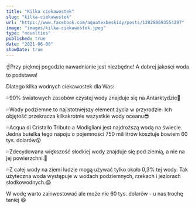 ```yaml
---
title: "Kilka ciekawostek"
slug: "kilka-ciekawostek"
url: "https://www.facebook.com/aquatexbeskidy/posts/120288693554297"
image: "images/kilka-ciekawostek.jpeg"
type: "novelties"
published: true
date: "2021-06-08"
showDate: true
---
```


☝️Przy pięknej pogodzie nawadnianie jest niezbędne! A dobrej jakości woda to podstawa!

Dlatego kilka wodnych ciekawostek dla Was:

💦90% światowych zasobów czystej wody znajduje się na Antarktydzie🥶

💦Wody podziemne to najistotniejszy element życia w przyrodzie. Ich objętość przekracza kilkakrotnie wszystkie wody oceanu😎

💦Acqua di Cristallo Tributo a Modigliani jest najdroższą wodą na świecie. Jedna butelka tego napoju o pojemności 750 mililitrów kosztuje bowiem 60 tys. dolarów😮

💦Zdecydowana większość słodkiej wody znajduje się pod ziemią, a nie na jej powierzchni.🧐

💦Z całej wody na ziemi ludzie mogą używać tylko około 0,3% tej wody. Tak użyteczna woda występuje w wodach podziemnych, rzekach i jeziorach słodkowodnych.😱

W wodę warto zainwestować ale może nie 60 tys. dolarów - u nas trochę taniej 😆

